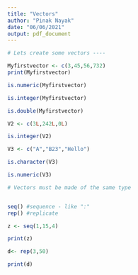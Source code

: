```yaml
---
title: "Vectors"
author: "Pinak Nayak"
date: "06/06/2021"
output: pdf_document
---
```

```r
# Lets create some vectors ----

Myfirstvector <- c(3,45,56,732)
print(Myfirstvector)

is.numeric(Myfirstvector)

is.integer(Myfirstvector)

is.double(Myfirstvector)

V2 <- c(3L,242L,0L)

is.integer(V2)

V3 <- c("A","B23","Hello")

is.character(V3)

is.numeric(V3)

# Vectors must be made of the same type 


seq() #sequence - like ":"
rep() #replicate

z <- seq(1,15,4)

print(z)

d<- rep(3,50)

print(d)

```
